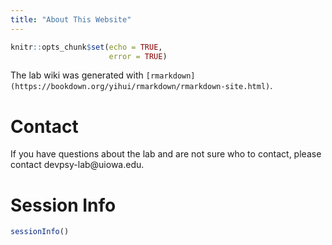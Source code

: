 ```yaml
---
title: "About This Website"
---
```


```r
knitr::opts_chunk$set(echo = TRUE,
                      error = TRUE)
```

The lab wiki was generated with `[rmarkdown](https://bookdown.org/yihui/rmarkdown/rmarkdown-site.html)`.

# Contact

If you have questions about the lab and are not sure who to contact, please contact devpsy-lab@uiowa.edu.

# Session Info

```r
sessionInfo()
```
